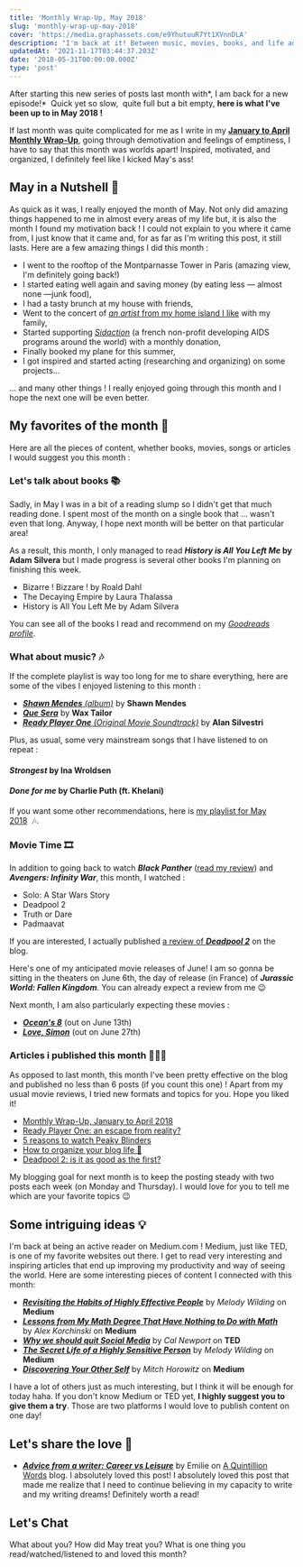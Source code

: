 ```yaml
---
title: 'Monthly Wrap-Up, May 2018'
slug: 'monthly-wrap-up-may-2018'
cover: 'https://media.graphassets.com/e9YhutuuR7Yt1XVnnDLA'
description: "I'm back at it! Between music, movies, books, and life adventures, I have been up to quite a lot of things for this 5th month of the year. Here is my Monthly Wrap-up for May 2018. What have you been up to?"
updatedAt: '2021-11-17T03:44:37.203Z'
date: '2018-05-31T00:00:00.000Z'
type: 'post'
---
```


After starting this new series of posts last month with*, I am back for a new episode!*  Quick yet so slow,  quite full but a bit empty, **here is what I've been up to in May 2018 !**

If last month was quite complicated for me as I write in my [**January to April Monthly Wrap-Up**](/monthly-wrap-up-january-april-2018/), going through demotivation and feelings of emptiness, I have to say that this month was worlds apart! Inspired, motivated, and organized, I definitely feel like I kicked May's ass!

## May in a Nutshell 🐚

As quick as it was, I really enjoyed the month of May. Not only did amazing things happened to me in almost every areas of my life but, it is also the month I found my motivation back ! I could not explain to you where it came from, I just know that it came and, for as far as I'm writing this post, it still lasts. Here are a few amazing things I did this month :

-   I went to the rooftop of the Montparnasse Tower in Paris (amazing view, I'm definitely going back!)
-   I started eating well again and saving money (by eating less — almost none —junk food),
-   I had a tasty brunch at my house with friends,
-   Went to the concert of [_an artist_ from my home island I like](https://www.youtube.com/watch?v=m6DaDuGshpE) with my family,
-   Started supporting _[Sidaction](https://www.sidaction.org/)_ (a french non-profit developing AIDS programs around the world) with a monthly donation,
-   Finally booked my plane for this summer,
-   I got inspired and started acting (researching and organizing) on some projects...

... and many other things ! I really enjoyed going through this month and I hope the next one will be even better.

## My favorites of the month 🌟

Here are all the pieces of content, whether books, movies, songs or articles I would suggest you this month :

### Let's talk about books 📚

Sadly, in May I was in a bit of a reading slump so I didn't get that much reading done. I spent most of the month on a single book that ... wasn't even that long. Anyway, I hope next month will be better on that particular area!

As a result, this month, I only managed to read **_History is All You Left Me_ by Adam Silvera** but I made progress is several other books I'm planning on finishing this week.

-   Bizarre ! Bizzare ! by Roald Dahl
-   The Decaying Empire by Laura Thalassa
-   History is All You Left Me by Adam Silvera

You can see all of the books I read and recommend on my _[Goodreads profile](https://www.goodreads.com/user/show/38439849-mathcrln)_.

### What about music? 🎶

If the complete playlist is way too long for me to share everything, here are some of the vibes I enjoyed listening to this month :

-   [_**Shawn Mendes** (album)_](https://open.spotify.com/album/6AjREacSERvnQTe6GFTx3c?si=aHrd-hr9TiO5tzls5Oyh3g) by **Shawn Mendes**
-   [**_Que Sera_**](https://open.spotify.com/track/0lnfcWRREvnGtXPP2ZDeq7?si=P2Mq5ZpfQMK1qLylrirCcQ) by **Wax Tailor**
-   [_**Ready Player One** (Original Movie Soundtrack)_](https://open.spotify.com/album/3Adz7CJkuXjKOufPbRe5Qk?si=M1Si30oNS3ybTQUIXvRCUA) by **Alan Silvestri**

Plus, as usual, some very mainstream songs that I have listened to on repeat :

#### _Strongest_ by Ina Wroldsen

<YouTubePlayer id='X_5Qz63QKAk' />

#### _Done for me_ by Charlie Puth (ft. Khelani)

<YouTubePlayer id='TdyllLZeviY' />

If you want some other recommendations, here is [my playlist for May 2018](https://open.spotify.com/user/mathljp97/playlist/5A6gGGTEhP1zFWOy8AeL63?si=YKr4aJKJTTmymoLalBEevg)  🎶.

### Movie Time 🎞

In addition to going back to watch _**Black Panther**_ ([read my review](/library/movies/black-panther)) and _**Avengers: Infinity War**_, this month, I watched :

-   Solo: A Star Wars Story
-   Deadpool 2
-   Truth or Dare
-   Padmaavat

If you are interested, I actually published [a review of _**Deadpool 2**_](/library/movies/deadpool-2) on the blog.

Here's one of my anticipated movie releases of June! I am so gonna be sitting in the theaters on June 6th, the day of release (in France) of _**Jurassic World: Fallen Kingdom**_. You can already expect a review from me 😉

<YouTubePlayer id='1FJD7jZqZEk' />

Next month, I am also particularly expecting these movies :

-   _**[Ocean's 8](https://www.youtube.com/watch?v=n5LoVcVsiSQ)**_ (out on June 13th)
-   _**[Love, Simon](https://www.youtube.com/watch?v=E0cbWdlQg_8)**_ (out on June 27th)

### Articles i published this month 👨🏾‍💻

As opposed to last month, this month I've been pretty effective on the blog and published no less than 6 posts (if you count this one) ! Apart from my usual movie reviews, I tried new formats and topics for you. Hope you liked it!

-   [Monthly Wrap-Up, January to April 2018](/monthly-wrap-up-january-april-2018/)
-   [Ready Player One: an escape from reality?](/library/movies/ready-player-one/)
-   [5 reasons to watch Peaky Blinders](/library/tv-shows/5-reasons-to-watch-peaky-blinders/)
-   [How to organize your blog life 📝](/blog/organize-your-blog-life/)
-   [Deadpool 2: is it as good as the first?](/library/movies/deadpool-2)

My blogging goal for next month is to keep the posting steady with two posts each week (on Monday and Thursday). I would love for you to tell me which are your favorite topics 😉

## Some intriguing ideas 💡

I'm back at being an active reader on Medium.com ! Medium, just like TED, is one of my favorite websites out there. I get to read very interesting and inspiring articles that end up improving my productivity and way of seeing the world. Here are some interesting pieces of content I connected with this month:

-   [_**Revisiting the Habits of Highly Effective People**_](https://medium.com/s/the-test-of-time/revisiting-the-habits-of-highly-effective-people-ebceca669193) by *Melody Wilding* on **Medium**
-   **_[Lessons from My Math Degree That Have Nothing to Do with Math](https://medium.com/s/story/6-life-lessons-from-my-math-degree-that-have-nothing-to-do-with-math-d38aba90edfe)_** by *Alex Korchinski* on **Medium**
-   [_**Why we should quit Social Media**_](https://www.ted.com/talks/cal_newport_why_you_should_quit_social_media) by _Cal Newport_ on **TED**
-   **_[The Secret Life of a Highly Sensitive Person](https://medium.com/s/story/the-secret-life-of-a-highly-sensitive-person-e5e49ab4918b)_** by *Melody Wilding* on **Medium**
-   [_**Discovering Your Other Self**_](https://medium.com/s/real-magic/discovering-your-other-self-f6decd9dfff) by _Mitch Horowitz_ on **Medium**

I have a lot of others just as much interesting, but I think it will be enough for today haha. If you don't know Medium or TED yet, **I highly suggest you to give them a try**. Those are two platforms I would love to publish content on one day!

## Let's share the love 💛

-   [_**Advice from a writer: Career vs Leisure**_](https://aquintillionwords.com/2018/05/15/advice-from-a-writer-career-vs-leisure/) by Emilie on [A Quintillion Words](https://aquintillionwords.com/2018/05/15/advice-from-a-writer-career-vs-leisure/) blog. I absolutely loved this post! I absolutely loved this post that made me realize that I need to continue believing in my capacity to write and my writing dreams! Definitely worth a read!

## Let's Chat

What about you? How did May treat you? What is one thing you read/watched/listened to and loved this month?
